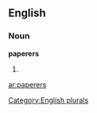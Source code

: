 
==English==

===Noun===
'''paperers'''

# {{plural of|[[paperer]]}}

[[Category:English plurals]]

[[ar:paperers]]